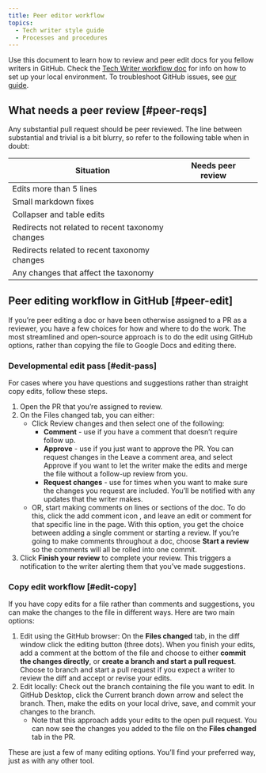 ```yaml
---
title: Peer editor workflow
topics:
  - Tech writer style guide
  - Processes and procedures
---
```


Use this document to learn how to review and peer edit docs for you fellow writers in GitHub. Check the [Tech Writer workflow doc](/docs/style-guide/writer-workflow/tech-writer-workflow/) for info on how to set up your local environment. To troubleshoot GitHub issues, see [our guide](/docs/style-guide/writer-workflow/github-troubleshooting/).

## What needs a peer review [#peer-reqs]

Any substantial pull request should be peer reviewed. The line between substantial and trivial is a bit blurry, so refer to the following table when in doubt:

<table>
  <thead>
    <tr>
      <th style={{ width: "200px" }}>
Situation        
      </th>
      <th>
Needs peer review        
      </th>
    </tr>
  </thead>
    <tbody>
    <tr>
      <td>
        Edits more than 5 lines        
      </td>
      <td>
        <Icon
        style={{color: '#328787'}}
        name="fe-check"
        />       
      </td>
    </tr>
    <tr>
        <td>Small markdown fixes</td>
        <td>       
            <Icon
            style={{color: '#328787'}}
            name="fe-x-circle"
        /></td>
    </tr>
    <tr>
        <td>Collapser and table edits<td>
        <td>
            <Icon
            style={{color: '#328787'}}
            name="fe-check"
        />
        </td>
    </tr>
    <tr>
        <td>Redirects not related to recent taxonomy changes</        <td>       
            <Icon
            style={{color: '#328787'}}
            name="fe-x-circle"
        /></td>
    </tr>
    <tr>
        <td>Redirects related to recent taxonomy changes</        <td>       
            <Icon
            style={{color: '#328787'}}
            name="fe-check"
        />
        </td>
    </tr>
    <tr>
        <td>Any changes that affect the taxonomy</td>
        <td>       
            <Icon
            style={{color: '#328787'}}
            name="fe-check"
            />
        </td>        
    </tr>    
    </tbody>
</table>

## Peer editing workflow in GitHub [#peer-edit]

If you’re peer editing a doc or have been otherwise assigned to a PR as a reviewer, you have a few choices for how and where to do the work.  The most streamlined and open-source approach is to do the edit using GitHub options, rather than copying the file to Google Docs and editing there. 

### Developmental edit pass [#edit-pass]

For cases where you have questions and suggestions rather than straight copy edits, follow these steps.

1. Open the PR that you’re assigned to review.
2. On the Files changed tab, you can either:
    - Click Review changes and then select one of the following:
      - **Comment** - use if you have a comment that doesn’t require follow up.
      - **Approve** - use if you just want to approve the PR. You can request changes in the Leave a comment area, and select Approve if you want to let the writer make the edits and merge the file without a follow-up review from you.
      - **Request changes** - use for times when you want to make sure the changes you request are included. You’ll be notified with any updates that the writer makes. 
    - OR, start making comments on lines or sections of the doc. To do this, click the add comment icon , and leave an edit or comment for that specific line in the page. With this option, you get the choice between adding a single comment or starting a review. If you’re going to make comments throughout a doc, choose **Start a review** so the comments will all be rolled into one commit.
3. Click **Finish your review** to complete your review. This triggers a notification to the writer alerting them that you’ve made suggestions. 

### Copy edit workflow [#edit-copy]

If you have copy edits for a file rather than comments and suggestions, you can make the changes to the file in different ways. Here are two main options:

1. Edit using the GitHub browser: On the **Files changed** tab, in the diff window click the editing button (three dots). When you finish your edits, add a comment at the bottom of the file and choose to either **commit the changes directly**, or **create a branch and start a pull request**. Choose to branch and start a pull request if you expect a writer to review the diff and accept or revise your edits.
2. Edit locally: Check out the branch containing the file you want to edit. In GitHub Desktop, click the Current branch down arrow and select the branch. Then, make the edits on your local drive, save, and commit your changes to the branch. 
    - Note that this approach adds your edits to the open pull request. You can now see the changes you added to the file on the **Files changed** tab in the PR.

These are just a few of many editing options. You’ll find your preferred way, just as with any other tool.  





